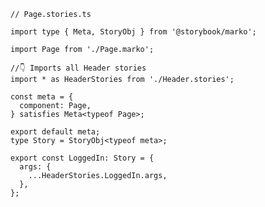 ```tsx
// Page.stories.ts

import type { Meta, StoryObj } from '@storybook/marko';

import Page from './Page.marko';

//👇 Imports all Header stories
import * as HeaderStories from './Header.stories';

const meta = {
  component: Page,
} satisfies Meta<typeof Page>;

export default meta;
type Story = StoryObj<typeof meta>;

export const LoggedIn: Story = {
  args: {
    ...HeaderStories.LoggedIn.args,
  },
};
```
